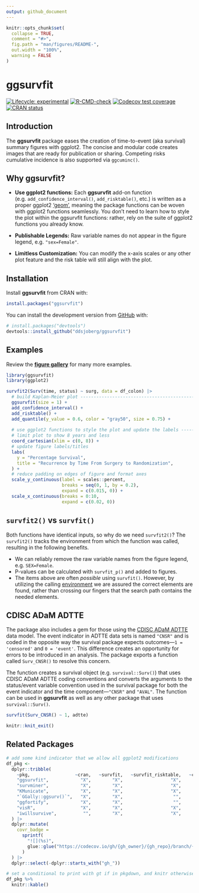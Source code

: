 ```yaml
---
output: github_document
---
```


<!-- README.md is generated from README.Rmd. Please edit that file -->

```r
knitr::opts_chunk$set(
  collapse = TRUE,
  comment = "#>",
  fig.path = "man/figures/README-",
  out.width = "100%",
  warning = FALSE
)
```

# ggsurvfit

<!-- badges: start -->
[![Lifecycle: experimental](https://img.shields.io/badge/lifecycle-experimental-orange.svg)](https://lifecycle.r-lib.org/articles/stages.html#experimental)
[![R-CMD-check](https://github.com/ddsjoberg/ggsurvfit/actions/workflows/R-CMD-check.yaml/badge.svg)](https://github.com/ddsjoberg/ggsurvfit/actions/workflows/R-CMD-check.yaml)
[![Codecov test coverage](https://codecov.io/gh/ddsjoberg/ggsurvfit/branch/main/graph/badge.svg)](https://app.codecov.io/gh/ddsjoberg/ggsurvfit?branch=main)
[![CRAN status](https://www.r-pkg.org/badges/version/ggsurvfit)](https://CRAN.R-project.org/package=ggsurvfit)
<!-- badges: end -->

## Introduction

The **ggsurvfit** package eases the creation of time-to-event (aka survival) summary figures with ggplot2.
The concise and modular code creates images that are ready for publication or sharing.
Competing risks cumulative incidence is also supported via `ggcuminc()`.

## Why ggsurvfit?

- **Use ggplot2 functions:** Each **ggsurvfit** add-on function (e.g. `add_confidence_interval()`, `add_risktable()`, etc.) is written as a proper ggplot2 ['geom'](https://ggplot2.tidyverse.org/reference/index.html), meaning the package functions can be woven with ggplot2 functions seamlessly. You don't need to learn how to style the plot within the ggsurvfit functions: rather, rely on the suite of ggplot2 functions you already know.

- **Publishable Legends:** Raw variable names do not appear in the figure legend, e.g. `"sex=Female"`.

- **Limitless Customization:** You can modify the x-axis scales or any other plot feature and the risk table will still align with the plot.

## Installation

Install **ggsurvfit** from CRAN with:

```r
install.packages("ggsurvfit")
```

You can install the development version from [GitHub](https://github.com/ddsjoberg/ggsurvfit) with:

``` r
# install.packages("devtools")
devtools::install_github("ddsjoberg/ggsurvfit")
```

## Examples

Review the [**figure gallery**](http://www.danieldsjoberg.com/ggsurvfit/articles/gallery.html) for many more examples. 


```r
library(ggsurvfit)
library(ggplot2)

survfit2(Surv(time, status) ~ surg, data = df_colon) |>
  # build Kaplan-Meier plot ----------------------------------------------------
  ggsurvfit(size = 1) +
  add_confidence_interval() +
  add_risktable() +
  add_quantile(y_value = 0.6, color = "gray50", size = 0.75) +
  
  # use ggplot2 functions to style the plot and update the labels --------------
  # limit plot to show 8 years and less
  coord_cartesian(xlim = c(0, 8)) +
  # update figure labels/titles
  labs(
    y = "Percentage Survival",
    title = "Recurrence by Time From Surgery to Randomization",
  ) +
  # reduce padding on edges of figure and format axes
  scale_y_continuous(label = scales::percent, 
                     breaks = seq(0, 1, by = 0.2),
                     expand = c(0.015, 0)) +
  scale_x_continuous(breaks = 0:10, 
                     expand = c(0.02, 0))
```

## `survfit2()` vs `survfit()`

Both functions have identical inputs, so why do we need `survfit2()`?
The `survfit2()` tracks the environment from which the function was called, resulting in the following benefits.

  - We can reliably remove the raw variable names from the figure legend, e.g. `SEX=Female`.
  - P-values can be calculated with `survfit_p()` and added to figures.
  - The items above are often *possible* using `survfit()`. However, by utilizing the calling [environment](https://adv-r.hadley.nz/environments.html) we are assured the correct elements are found, rather than crossing our fingers that the search path contains the needed elements.

## CDISC ADaM ADTTE

The package also includes a gem for those using the [CDISC ADaM ADTTE](https://www.cdisc.org/standards/foundational/adam/adam-basic-data-structure-bds-time-event-tte-analyses-v1-0) data model.
The event indicator in ADTTE data sets is named `"CNSR"` and is coded in the opposite way the survival package expects outcomes---`1 = 'censored'` and `0 = 'event'`.
This difference creates an opportunity for errors to be introduced in an analysis.
The package exports a function called `Surv_CNSR()` to resolve this concern.

The function creates a survival object (e.g. `survival::Surv()`) that uses CDISC ADaM ADTTE coding conventions and converts the arguments to the status/event variable convention used in the survival package for both the event indicator and the time component---`"CNSR"` and `"AVAL"`.
The function can be used in **ggsurvfit** as well as any other package that uses `survival::Surv()`.

```r
survfit(Surv_CNSR() ~ 1, adtte)
```

```r
knitr::knit_exit()
```

## Related Packages

```r
# add some kind indicator that we allow all ggplot2 modifications
df_pkg <-
  dplyr::tribble(
    ~pkg,                 ~cran,   ~survfit,   ~survfit_risktable,   ~cmprsk,   ~cmprsk_risktable,    ~gh_owner,               ~gh_repo, ~gh_branch,
    "ggsurvfit",            "X",        "X",                  "X",       "X",                 "X",  "ddsjoberg",            "ggsurvfit",     "main",
    "survminer",            "X",        "X",                  "X",       "X",                  "", "kassambara",            "survminer",   "master",
    "KMunicate",            "X",        "X",                  "X",        "",                  "", "ellessenne",    "KMunicate-package",   "master",
    "`GGally::ggsurv()`",   "X",        "X",                   "",        "",                  "",      "ggobi",               "ggally",   "master",
    "ggfortify",            "X",        "X",                   "",        "",                  "",    "sinhrks",            "ggfortify",   "master",
    "visR",                 "X",        "X",                  "X",       "X",                 "X", "openpharma",                 "visR",     "main",
    "iwillsurvive",          "",        "X",                  "X",        "",                  "", "ndphillips",         "iwillsurvive",   "master"
  ) |> 
  dplyr::mutate(
    covr_badge = 
      sprintf(
        "![](%s)", 
        glue::glue("https://codecov.io/gh/{gh_owner}/{gh_repo}/branch/{gh_branch}/graph/badge.svg")
      )
  ) |> 
  dplyr::select(-dplyr::starts_with("gh_"))

# set a conditional to print with gt if in pkgdown, and knitr otherwise
df_pkg %>%
  knitr::kable()
```
